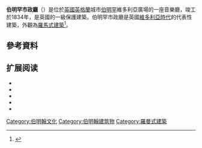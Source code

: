 {{expand|time=2015-01-20T13:26:03+00:00}}
'''伯明罕市政廳'''（{{lang-en|Birmingham Town Hall}}）是位於[[英國|英國]][[英格蘭|英格蘭]]城市[[伯明罕|伯明罕]]維多利亞廣場的一座音樂廳，竣工於1834年，是英國的一級保護建築。伯明罕市政廳是英國[[維多利亞時代|維多利亞時代]]的代表性建築，外觀為[[羅馬式建築|羅馬式建築]]<ref>{{cite book|last1=Dixon|first1=Roger|last2=Muthesius|first2=Stefan|title=Victorian Architecture|series=World of Art|origyear=1978|year=1985|publisher=Thames & Hudson |location=London|isbn=0500201609|page=148|chapter=Monumental Public Architecture|quote=The story of Victorian town halls begins with Birmingham.}}</ref>。
==參考資料==
{{Reflist}}
==扩展阅读==
*{{cite book | last=Harris | first=Penelope | title=The Architectural Achievement of Joseph Hamsom (1803-1882), Designer of the Hansom Cab, Birmingham Town Hall and Churches of the Catholic Revival | location=Lampeter and New York | publisher=The Edwin Mellen Press | year=2010 | isbn=0-7734-3851-3}}
*{{cite book | last=Holyoak | ref=harv | first=Joe | title=All About Victoria Square | location=Birmingham | publisher=The Victorian Society Birmingham Group | year=1989 | isbn=0-901657-14-X}}
*{{cite book | last=Foster  | ref=harv | first=Andy | title=Pevsner Architectural Guides - Birmingham | location=New Haven | publisher=Yale University Press | year=2005 | isbn=0-300-10731-5}}
*{{cite book | last=Peers  | ref=harv | first=Anthony | title=Birmingham Town Hall - An Architectural History | location=Farnham | publisher=Lund Humphries | year=2012 | isbn=978-1-84822-074-4}}
*{{cite book | last=Thistlewaite | ref=harv | first=Nicholas | title=Birmingham Town Hall Organ | location=Birmingham  | publisher=Birmingham City Council | year=1984 | oclc=30721233}}
{{commons category|Birmingham Town Hall}}

{{DEFAULTSORT:Birmingham Town Hall}}
[[Category:伯明翰文化|Category:伯明翰文化]]
[[Category:伯明翰建筑物|Category:伯明翰建筑物]]
[[Category:羅曼式建築|Category:羅曼式建築]]